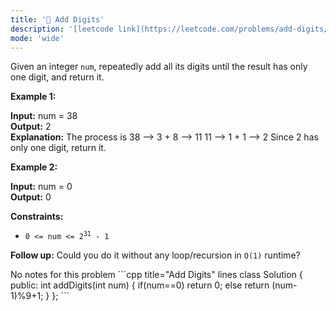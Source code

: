 ```yaml
---
title: '🧩 Add Digits'
description: '[leetcode link](https://leetcode.com/problems/add-digits/description/)'
mode: 'wide'
---
```

<Tabs>
  <Tab title="Question" icon="circle-question" iconType="regular">
    <Card>
      <p>Given an integer <code>num</code>, repeatedly add all its digits until the result has only one digit, and return it.</p>   <p><strong class="example">Example 1:</strong></p>   <strong>Input:</strong> num = 38 <br/> <strong>Output:</strong> 2 <br/> <strong>Explanation:</strong> The process is 38 --&gt; 3 + 8 --&gt; 11 11 --&gt; 1 + 1 --&gt; 2  Since 2 has only one digit, return it.   <p><strong class="example">Example 2:</strong></p>   <strong>Input:</strong> num = 0 <br/> <strong>Output:</strong> 0    <p><strong>Constraints:</strong></p>  <ul>  <li><code>0 &lt;= num &lt;= 2<sup>31</sup> - 1</code></li> </ul>   <p><strong>Follow up:</strong> Could you do it without any loop/recursion in <code>O(1)</code> runtime?</p> 
    </Card>
  </Tab>
  <Tab title="Solution" icon="lightbulb" iconType="regular" >
    <Card>
      No notes for this problem
    </Card>
  <Expandable title="code">
    <CodeGroup dropdown>
```cpp title="Add Digits" lines
class Solution {
public:
    int addDigits(int num) {
        if(num==0) return 0;
        else
        return (num-1)%9+1;
    }
};
```
    </CodeGroup>
  </Expandable>
  </Tab>
</Tabs>